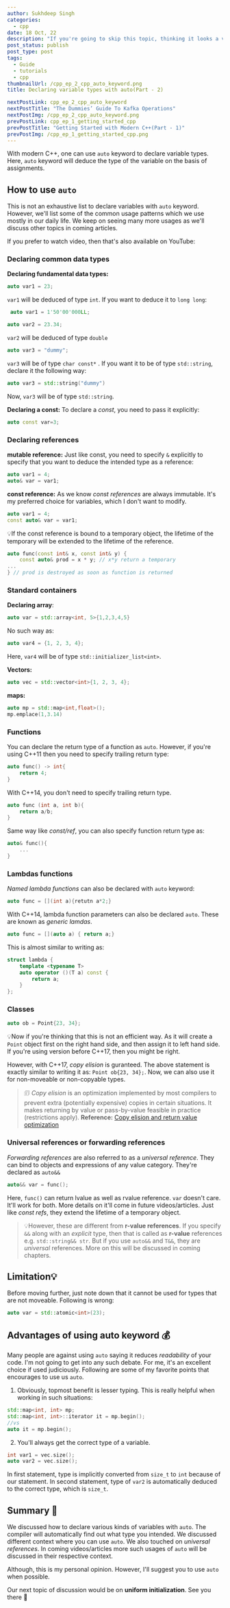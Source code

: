 ```yaml
---
author: Sukhdeep Singh
categories:
  - cpp
date: 18 Oct, 22
description: "If you're going to skip this topic, thinking it looks a very basic topic. Then you might be wrong. Remember, this is not a beginner level discussion."
post_status: publish
post_type: post
tags:
  - Guide
  - tutorials
  - cpp
thumbnailUrl: /cpp_ep_2_cpp_auto_keyword.png
title: Declaring variable types with auto(Part - 2)

nextPostLink: cpp_ep_2_cpp_auto_keyword
nextPostTitle: "The Dummies’ Guide To Kafka Operations"
nextPostImg: /cpp_ep_2_cpp_auto_keyword.png
prevPostLink: cpp_ep_1_getting_started_cpp
prevPostTitle: "Getting Started with Modern C++(Part - 1)"
prevPostImg: /cpp_ep_1_getting_started_cpp.png
---
```


With modern C++, one can use `auto` keyword to declare variable types. Here, `auto` keyword will deduce the type of the variable on the basis of assignments.

## How to use `auto`

This is not an exhaustive list to declare variables with `auto` keyword. However, we'll list some of the common usage patterns which we use mostly in our daily life. We keep on seeing many more usages as we'll discuss other topics in coming articles.

If you prefer to watch video, then that's also available on YouTube:

<YouTube videoId="eSW5udWLm9A" />

### Declaring common data types

**Declaring fundamental data types:**

```cpp
auto var1 = 23;
```

`var1` will be deduced of type `int`. If you want to deduce it to `long long`:

```cpp
 auto var1 = 1'50'00'000LL;
```

```cpp
auto var2 = 23.34;
```

`var2` will be deduced of type `double`

```cpp
auto var3 = "dummy";
```

`var3` will be of type `char const*` . If you want it to be of type `std::string`, declare it the following way:

```cpp
auto var3 = std::string("dummy")
```

Now, `var3` will be of type `std::string`.

**Declaring a const:**
To declare a _const_, you need to pass it explicitly:

```cpp
auto const var=3;
```

### Declaring references

**mutable reference:**
Just like const, you need to specify `&` explicitly to specify that you want to deduce the intended type as a reference:

```cpp
auto var1 = 4;
auto& var = var1;
```

**const reference:**
As we know _const references_ are always immutable. It's my preferred choice for variables, which I don't want to modify.

```cpp
auto var1 = 4;
const auto& var = var1;
```

💡If the const reference is bound to a temporary object, the lifetime of the temporary will be
extended to the lifetime of the reference.

```cpp
auto func(const int& x, const int& y) {
	const auto& prod = x * y; // x*y return a temporary
...
} // prod is destroyed as soon as function is returned
```

### Standard containers

**Declaring array**:

```cpp
auto var = std::array<int, 5>{1,2,3,4,5}
```

No such way as:

```cpp
auto var4 = {1, 2, 3, 4};
```

Here, `var4` will be of type `std::initializer_list<int>`.

**Vectors:**

```cpp
auto vec = std::vector<int>{1, 2, 3, 4};
```

**maps:**

```cpp
auto mp = std::map<int,float>();
mp.emplace(1,3.14)
```

### Functions

You can declare the return type of a function as `auto`. However, if you're using C++11 then you need to specify trailing return type:

```cpp
auto func() -> int{
	return 4;
}
```

With C++14, you don't need to specify trailing return type.

```cpp
auto func (int a, int b){
	return a/b;
}
```

Same way like _const/ref_, you can also specify function return type as:

```cpp
auto& func(){
	...
}
```

### Lambdas functions

_Named lambda functions_ can also be declared with `auto` keyword:

```cpp
auto func = [](int a){retutn a*2;}
```

With C++14, lambda function parameters can also be declared `auto`. These are known as _generic lamdas_.

```cpp
auto func = [](auto a) { return a;}
```

This is almost similar to writing as:

```cpp
struct lambda {
	template <typename T>
	auto operator ()(T a) const {
		return a;
	}
};
```

### Classes

```cpp
auto ob = Point{23, 34};
```

💡Now if you're thinking that this is not an efficient way. As it will create a `Point` object first on the right hand side, and then assign it to left hand side. If you're using version before C++17, then you might be right.

However, with C++17, _copy elision_ is guranteed. The above statement is exactly similar to writing it as: `Point ob{23, 34};`. Now, we can also use it for non-moveable or non-copyable types.

> 🗊 _Copy elision_ is an optimization implemented by most compilers to prevent extra (potentially expensive) copies in certain situations. It makes returning by value or pass-by-value feasible in practice (restrictions apply).
> **Reference:** [Copy elision and return value optimization](https://stackoverflow.com/a/12953129)

### Universal references or forwarding references

_Forwarding references_ are also referred to as a _universal reference_. They can bind to objects and expressions of any value category. They're declared as `auto&&`

```cpp
auto&& var = func();
```

Here, `func()` can return lvalue as well as rvalue reference. `var` doesn't care. It'll work for both. More details on it'll come in future videos/articles.
Just like _const refs_, they extend the lifetime of a temporary object.

> 💡However, these are different from **r-value references**. If you specify `&&` along with an _explicit_ type, then that is called as **r-value** references e.g. `std::string&& str`. But if you use `auto&&` and `T&&`, they are _universal_ references.
> More on this will be discussed in coming chapters.

## Limitation💡

Before moving further, just note down that it cannot be used for types that are not moveable. Following is wrong:

```cpp
auto var = std::atomic<int>(23);
```

## Advantages of using auto keyword 💰

Many people are against using `auto` saying it reduces _readability_ of your code. I'm not going to get into any such debate. For me, it's an excellent choice if used judiciously. Following are some of my favorite points that encourages to use us `auto`.

1. Obviously, topmost benefit is lesser typing. This is really helpful when working in such situations:

```cpp
std::map<int, int> mp;
std::map<int, int>::iterator it = mp.begin();
//vs
auto it = mp.begin();
```

2. You'll always get the correct type of a variable.

```cpp
int var1 = vec.size();
auto var2 = vec.size();
```

In first statement, type is implicitly converted from `size_t` to `int` because of our statement. In second statement, type of `var2` is automatically deduced to the correct type, which is `size_t`.

## Summary 📝

We discussed how to declare various kinds of variables with `auto`. The compiler will automatically find out what type you intended. We discussed different context where you can use `auto`. We also touched on _universal references_. In coming videos/articles more such usages of `auto` will be discussed in their respective context.

Although, this is my personal opinion. However, I'll suggest you to use `auto` when possible.

Our next topic of discussion would be on **uniform initialization**. See you there 🙂
